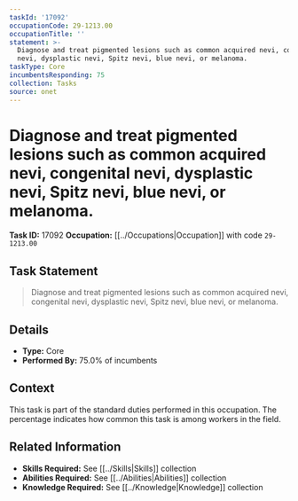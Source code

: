 ```yaml
---
taskId: '17092'
occupationCode: 29-1213.00
occupationTitle: ''
statement: >-
  Diagnose and treat pigmented lesions such as common acquired nevi, congenital
  nevi, dysplastic nevi, Spitz nevi, blue nevi, or melanoma.
taskType: Core
incumbentsResponding: 75
collection: Tasks
source: onet
---
```

# Diagnose and treat pigmented lesions such as common acquired nevi, congenital nevi, dysplastic nevi, Spitz nevi, blue nevi, or melanoma.

**Task ID:** 17092
**Occupation:** [[../Occupations|Occupation]] with code `29-1213.00`

## Task Statement

> Diagnose and treat pigmented lesions such as common acquired nevi, congenital nevi, dysplastic nevi, Spitz nevi, blue nevi, or melanoma.

## Details

- **Type:** Core
- **Performed By:** 75.0% of incumbents

## Context

This task is part of the standard duties performed in this occupation. The percentage indicates how common this task is among workers in the field.

## Related Information

- **Skills Required:** See [[../Skills|Skills]] collection
- **Abilities Required:** See [[../Abilities|Abilities]] collection
- **Knowledge Required:** See [[../Knowledge|Knowledge]] collection
